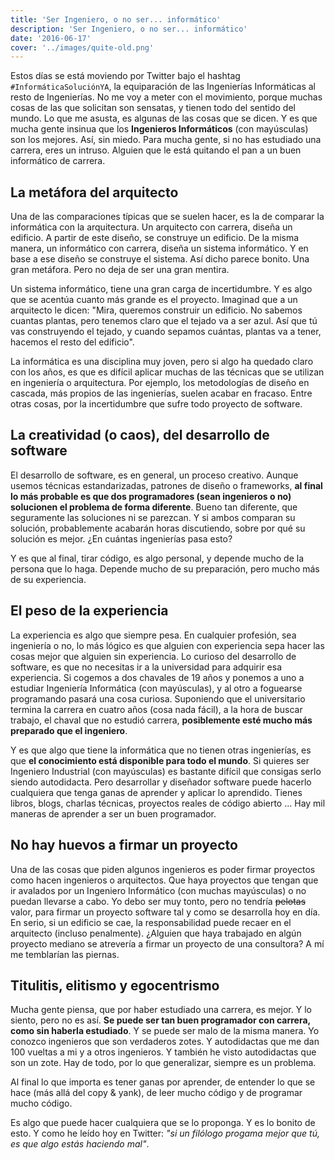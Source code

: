 ```yaml
---
title: 'Ser Ingeniero, o no ser... informático'
description: 'Ser Ingeniero, o no ser... informático'
date: '2016-06-17'
cover: '../images/quite-old.png'
---
```


Estos días se está moviendo por Twitter bajo el hashtag `#InformáticaSoluciónYA`, la equiparación de las Ingenierías Informáticas al resto de Ingenierías.
No me voy a meter con el movimiento, porque muchas cosas de las que solicitan son sensatas, y tienen todo del sentido del mundo. Lo que me asusta, es 
algunas de las cosas que se dicen. Y es que mucha gente insinua que los **Ingenieros Informáticos** (con mayúsculas) son los mejores. Así, sin miedo. Para mucha gente, si no has
estudiado una carrera, eres un intruso. Alguien que le está quitando el pan a un buen informático de carrera. 

## La metáfora del arquitecto

Una de las comparaciones típicas que se suelen hacer, es la de comparar la informática con la arquitectura. Un arquitecto con carrera, diseña un edificio. A partir de
este diseño, se construye un edificio. De la misma manera, un informático con carrera, diseña un sistema informático. Y en base a ese diseño se construye el sistema.
Así dicho parece bonito. Una gran metáfora. Pero no deja de ser una gran mentira.

Un sistema informático, tiene una gran carga de incertidumbre. Y es algo que se acentúa cuanto más grande es el proyecto. Imaginad que a un arquitecto le dicen: "Mira,
queremos construir un edificio. No sabemos cuantas plantas, pero tenemos claro que el tejado va a ser azul. Así que tú vas construyendo el tejado, y cuando sepamos cuántas,
plantas va a tener, hacemos el resto del edificio". 

La informática es una disciplina muy joven, pero si algo ha quedado claro con los años, es que es difícil aplicar muchas de las técnicas que se utilizan en ingeniería o arquitectura. 
Por ejemplo, los metodologías de diseño en cascada, más propios de las ingenierías, suelen acabar en fracaso. Entre otras cosas, por la incertidumbre que sufre todo proyecto de software.

## La creatividad (o caos), del desarrollo de software

El desarrollo de software, es en general, un proceso creativo. Aunque usemos técnicas estandarizadas, patrones de diseño o frameworks, **al final lo más probable es que dos programadores 
(sean ingenieros o no) solucionen el problema de forma diferente**. Bueno tan diferente, que seguramente las soluciones ni se parezcan. Y si ambos comparan su solución, probablemente acabarán horas discutiendo, sobre por qué su solución es mejor. ¿En cuántas ingenierías pasa esto? 

Y es que al final, tirar código, es algo personal, y depende mucho de la persona que lo haga. Depende mucho de su preparación, pero mucho más de su experiencia.

## El peso de la experiencia

La experiencia es algo que siempre pesa. En cualquier profesión, sea ingeniería o no, lo más lógico es que alguien con experiencia sepa hacer las cosas mejor que alguien sin experiencia.
Lo curioso del desarrollo de software, es que no necesitas ir a la universidad para adquirir esa experiencia. Si cogemos a dos chavales de 19 años y ponemos a uno a estudiar Ingeniería Informática
(con mayúsculas), y al otro a foguearse programando pasará una cosa curiosa. Suponiendo que el universitario termina la carrera en cuatro años (cosa nada fácil), a la hora de buscar trabajo, el chaval
que no estudió carrera, **posiblemente esté mucho más preparado que el ingeniero**.  

Y es que algo que tiene la informática que no tienen otras ingenierías, es que **el conocimiento está disponible para todo el mundo**. Si quieres ser Ingeniero Industrial (con mayúsculas) es bastante difícil que consigas serlo
siendo autodidacta. Pero desarrollar y diseñador software puede hacerlo cualquiera que tenga ganas de aprender y aplicar lo aprendido. Tienes libros, blogs, charlas técnicas, proyectos reales de código abierto ...
Hay mil maneras de aprender a ser un buen programador.

## No hay huevos a firmar un proyecto

Una de las cosas que piden algunos ingenieros es poder firmar proyectos como hacen ingenieros o arquitectos. Que haya proyectos que tengan que ir avalados por un Ingeniero Informático (con muchas mayúsculas) o
no puedan llevarse a cabo. Yo debo ser muy tonto, pero no tendría ~~pelotas~~ valor, para firmar un proyecto software tal y como se desarrolla hoy en día. En serio, si un edificio se cae, la responsabilidad puede 
recaer en el arquitecto (incluso penalmente). ¿Alguien que haya trabajado en algún proyecto mediano se atrevería a firmar un proyecto de una consultora? A mí me temblarían las piernas.

## Titulitis, elitismo y egocentrismo

Mucha gente piensa, que por haber estudiado una carrera, es mejor. Y lo siento, pero no es así. **Se puede ser tan buen programador con carrera, como sin haberla estudiado**. Y se puede ser malo de la misma manera. Yo conozco ingenieros
que son verdaderos zotes. Y autodidactas que me dan 100 vueltas a mi y a otros ingenieros. Y también he visto autodidactas que son un zote. Hay de todo, por lo que generalizar, siempre es un problema.

Al final lo que importa es tener ganas por aprender, de entender lo que se hace (más allá del copy & yank), de leer mucho código y de programar mucho código. 

Es algo que puede hacer cualquiera que se lo proponga. Y es lo bonito de esto. Y como he leído hoy en Twitter: *"si un filólogo progama mejor que tú, es que algo estás haciendo mal"*.